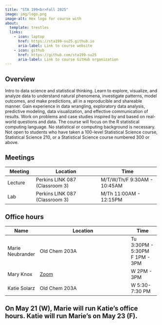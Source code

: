 ```yaml
---
title: "STA 199<br>Fall 2025"
image: img/logo.png
image-alt: Hex logo for course with
about:
  template: trestles
  links:
    - icon: laptop
      href: https://sta199-su25.github.io
      aria-label: Link to course website
    - icon: github
      href: https://github.com/sta199-su25
      aria-label: Link to course GitHub organization
---
```


## Overview

Intro to data science and statistical thinking.
Learn to explore, visualize, and analyze data to understand natural phenomena, investigate patterns, model outcomes, and make predictions, all in a reproducible and shareable manner.
Gain experience in data wrangling, exploratory data analysis, predictive modeling, data visualization, and effective communication of results.
Work on problems and case studies inspired by and based on real-world questions and data.
The course will focus on the R statistical computing language.
No statistical or computing background is necessary.
Not open to students who have taken a 100-level Statistical Science course, Statistical Science 210, or a Statistical Science course numbered 300 or above.

## Meetings

+--------------+--------------------------------+-----------------------------+
| Meeting      | Location                       | Time                        |
+==============+================================+=============================+
| Lecture      | Perkins LINK 087 (Classroom 3) | M/T/W/Th/F 9:30AM - 10:45AM |
+--------------+--------------------------------+-----------------------------+
| Lab          | Perkins LINK 087 (Classroom 3) | M/Th 11:00AM - 12:15PM      |
+--------------+--------------------------------+-----------------------------+

## Office hours

+------------------+---------------------------------------------------------------------------------+------------------------+
| Name             | Location                                                                        | Time                   |
+==================+=================================================================================+========================+
| Marie Neubrander | Old Chem 203A                                                                   | Tu 3:30PM - 5:30PM\    |
|                  |                                                                                 | F 1PM - 3PM            |
+------------------+---------------------------------------------------------------------------------+------------------------+
| Mary Knox        | [Zoom](https://duke.zoom.us/j/95219443117?pwd=n8DbwA8TTSbhb8pZRsJYnLb6BMzF2m.1) | W 2PM - 3PM            |
+------------------+---------------------------------------------------------------------------------+------------------------+
| Katie Solarz     | Old Chem 203A                                                                   | W 5:30-7:30 PM         |
+------------------+---------------------------------------------------------------------------------+------------------------+

::: callout-warning
## On May 21 (W), Marie will run Katie's office hours. Katie will run Marie's on May 23 (F).
:::
